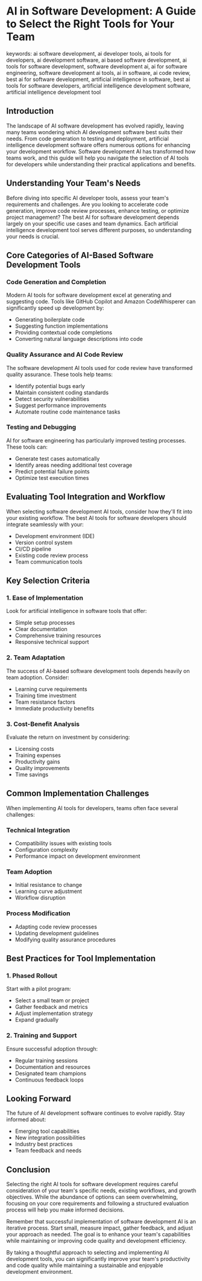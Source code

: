 # AI in Software Development: A Guide to Select the Right Tools for Your Team

keywords:
ai software development,
ai developer tools,
ai tools for developers,
ai development software,
ai based software development,
ai tools for software development,
software development ai,
ai for software engineering,
software development ai tools,
ai in software,
ai code review,
best ai for software development,
artificial intelligence in software,
best ai tools for software developers,
artificial intelligence development software,
artificial intelligence development tool

## Introduction

The landscape of AI software development has evolved rapidly, leaving many teams wondering which AI development software best suits their needs. From code generation to testing and deployment, artificial intelligence development software offers numerous options for enhancing your development workflow. Software development AI has transformed how teams work, and this guide will help you navigate the selection of AI tools for developers while understanding their practical applications and benefits.

## Understanding Your Team's Needs

Before diving into specific AI developer tools, assess your team's requirements and challenges. Are you looking to accelerate code generation, improve code review processes, enhance testing, or optimize project management? The best AI for software development depends largely on your specific use cases and team dynamics. Each artificial intelligence development tool serves different purposes, so understanding your needs is crucial.

## Core Categories of AI-Based Software Development Tools

### Code Generation and Completion
Modern AI tools for software development excel at generating and suggesting code. Tools like GitHub Copilot and Amazon CodeWhisperer can significantly speed up development by:
- Generating boilerplate code
- Suggesting function implementations
- Providing contextual code completions
- Converting natural language descriptions into code

### Quality Assurance and AI Code Review
The software development AI tools used for code review have transformed quality assurance. These tools help teams:
- Identify potential bugs early
- Maintain consistent coding standards
- Detect security vulnerabilities
- Suggest performance improvements
- Automate routine code maintenance tasks

### Testing and Debugging
AI for software engineering has particularly improved testing processes. These tools can:
- Generate test cases automatically
- Identify areas needing additional test coverage
- Predict potential failure points
- Optimize test execution times

## Evaluating Tool Integration and Workflow

When selecting software development AI tools, consider how they'll fit into your existing workflow. The best AI tools for software developers should integrate seamlessly with your:
- Development environment (IDE)
- Version control system
- CI/CD pipeline
- Existing code review process
- Team communication tools

## Key Selection Criteria

### 1. Ease of Implementation
Look for artificial intelligence in software tools that offer:
- Simple setup processes
- Clear documentation
- Comprehensive training resources
- Responsive technical support

### 2. Team Adaptation
The success of AI-based software development tools depends heavily on team adoption. Consider:
- Learning curve requirements
- Training time investment
- Team resistance factors
- Immediate productivity benefits

### 3. Cost-Benefit Analysis
Evaluate the return on investment by considering:
- Licensing costs
- Training expenses
- Productivity gains
- Quality improvements
- Time savings

## Common Implementation Challenges

When implementing AI tools for developers, teams often face several challenges:

### Technical Integration
- Compatibility issues with existing tools
- Configuration complexity
- Performance impact on development environment

### Team Adoption
- Initial resistance to change
- Learning curve adjustment
- Workflow disruption

### Process Modification
- Adapting code review processes
- Updating development guidelines
- Modifying quality assurance procedures

## Best Practices for Tool Implementation

### 1. Phased Rollout
Start with a pilot program:
- Select a small team or project
- Gather feedback and metrics
- Adjust implementation strategy
- Expand gradually

### 2. Training and Support
Ensure successful adoption through:
- Regular training sessions
- Documentation and resources
- Designated team champions
- Continuous feedback loops

## Looking Forward

The future of AI development software continues to evolve rapidly. Stay informed about:
- Emerging tool capabilities
- New integration possibilities
- Industry best practices
- Team feedback and needs

## Conclusion

Selecting the right AI tools for software development requires careful consideration of your team's specific needs, existing workflows, and growth objectives. While the abundance of options can seem overwhelming, focusing on your core requirements and following a structured evaluation process will help you make informed decisions.

Remember that successful implementation of software development AI is an iterative process. Start small, measure impact, gather feedback, and adjust your approach as needed. The goal is to enhance your team's capabilities while maintaining or improving code quality and development efficiency.

By taking a thoughtful approach to selecting and implementing AI development tools, you can significantly improve your team's productivity and code quality while maintaining a sustainable and enjoyable development environment.
